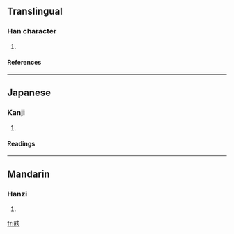 ==Translingual==
===Han character===
{{Han char|rn=102|rad=田|as=04|sn=9|four=|canj=田手人 (WQO)}}
# {{defn|Han|sort=田04}}
====References====
{{Han ref|kx=0760.110|dkj=21768|dj=1170.050|hdz=42531.080|uh=7549|ud=30025}}

----
==Japanese==
===Kanji===
{{ja-kanji|grade=|rs=田04}}
# {{defn|Japanese}} 
====Readings====
{{ja-readings|on=[[ふ]] (fu), [[ぶ]] (bu)|kun=[[たがやす]] (tagayasu)|nanori=}}

----
==Mandarin==
===Hanzi===
{{cmn-hanzi|pin=[[fú]] ([[fu2]])|wg=fu<sup>2</sup>}}
# {{defn|Mandarin}}

[[fr:畉]]